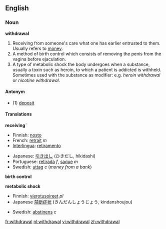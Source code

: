 ==English==
===Noun===
'''withdrawal'''

#Receiving from someone's care what one has earlier entrusted to them.  Usually refers to [[money]].
#A method of birth control which consists of removing the penis from the vagina before ejaculation.
#A type of metabolic shock the body undergoes when a substance, usually a toxin such as heroin, to which a patient is addicted is withheld. Sometimes used with the substance as modifier: e.g. <em>heroin withdrawal</em> or <em>nicotine withdrawal</em>.

====Antonym====
*(1) [[deposit]]

====Translations====
'''receiving'''¨
{{top}}
*Finnish: [[nosto]]
*French: [[retrait]] ''m''
*[[Interlingua]]: [[retiramento]]
{{mid}}
*Japanese: [[引き出し]] (ひきだし, hikidashi)
*Portuguese: [[retirada]] ''f'', [[saque]] ''m''
*Swedish: [[uttag]] ''c'' (''money from a bank'')
{{bottom}}

'''birth control'''
{{top}}
{{mid}}
{{bottom}}


'''metabolic shock'''
{{top}}
*Finnish: [[vierotusoireet]] ''pl''
*Japanese [[禁断症状]] (きんだんしょうじょう, kindanshoujou)
{{mid}}
*Swedish: [[abstinens]] ''c''
{{bottom}}

[[fr:withdrawal]]
[[nl:withdrawal]]
[[vi:withdrawal]]
[[zh:withdrawal]]